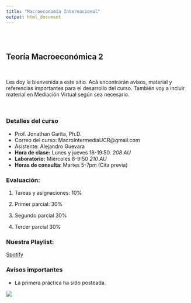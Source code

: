 ```yaml
---
title: "Macroeconomía Internacional"
output: html_document
---
```


<style type="text/css">
.title {
  display: none;
}

#getting-started img {
  margin-right: 10px;
}

</style>

<div class="row" style="padding-top: 30px;">
<div class="col-sm-6">


# **Teoría Macroeconómica 2**
<br>

Les doy la bienvenida a este sitio. Acá encontrarán avisos, material y referencias importantes para el desarrollo del curso. También voy a incluir material en Mediación Virtual según sea necesario. 

<br>

### Detalles del curso
* Prof. Jonathan Garita, Ph.D.
* Correo del curso: MacroIntermediaUCR@gmail.com
* Asistente: Alejandro Guevara
* **Hora de clase:** Lunes y jueves 18-19:50. *208 AU*
* **Laboratorio:** Miércoles 8-9:50 *210 AU*
* **Horas de consulta**: Martes 5-7pm (Cita previa)

### Evaluación:

1. Tareas y asignaciones: 10%

2. Primer parcial: 30%

3. Segundo parcial 30%

3. Tercer parcial 30%


### Nuestra Playlist:

[Spotify](https://open.spotify.com/playlist/6m3zuJzAyexBUcD6vQ1KB4?si=d2574d49b1f044f4&pt=962e86e29d4f4d44c6e8a495a61f5177)


### Avisos importantes

* La primera práctica ha sido posteada. 

</div>
<div class="col-sm-6">


<a href = "https://sites.google.com/site/matthiaskehrig/hermes">
![](images/hermes.jpg)


</a>
</div>
